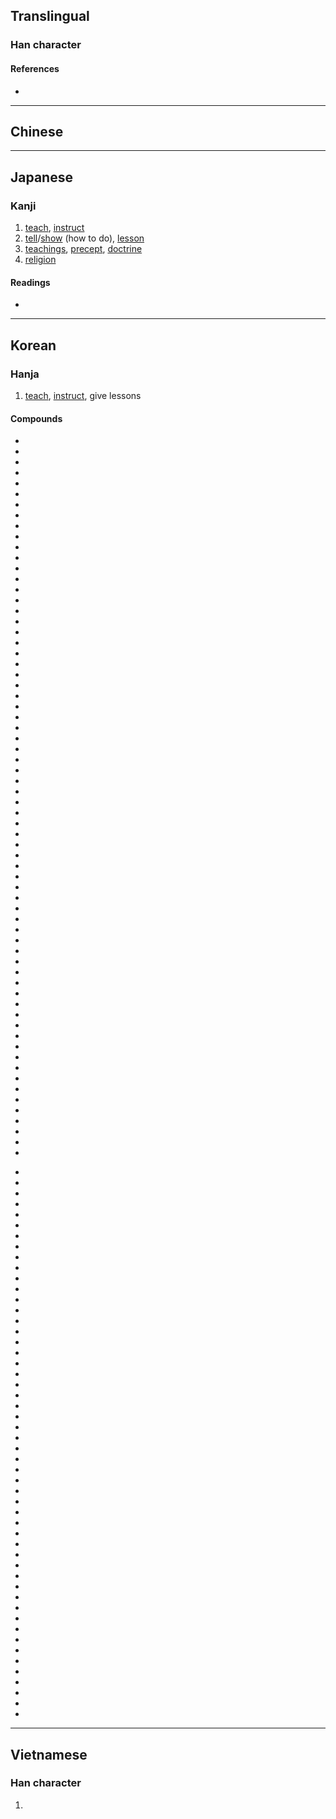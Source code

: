 {{also|教}}
{{character info}}
==Translingual==

===Han character===
{{Han char|rn=66|rad=攴|as=07|sn=11|four=|canj=KDOK|ids=⿰𡥉攵}}

====References====
* {{Han ref|kx=0470.380|dkj=13212|dj=0821.200|hdz=21463.040|uh=654E|ud=25934}}

----

==Chinese==
{{zh-see|教|v}}

----

==Japanese==

===Kanji===
{{ja-kanji|grade=|rs=攴07}}

# [[teach]], [[instruct]]
# [[tell]]/[[show]] (how to do), [[lesson]]
# [[teachings]], [[precept]], [[doctrine]]
# [[religion]]

====Readings====
* {{ja-readings|on=[[きょう]] (kyō), [[こう]] (kō)|kun=[[おしえる]] (oshieru), [[おしえ]] (oshie)}}

----

==Korean==

===Hanja===
{{ko-hanja|hangeul=교|eumhun=가르치다}}

# [[teach]], [[instruct]], give lessons

====Compounds====
{{top2}}
* {{l|ko|敎界|tr=[[교계]], gyogye}}
* {{l|ko|敎系|tr=[[교계]], gyogye}}
* {{l|ko|敎誡|tr=[[교계]], gyogye}}
* {{l|ko|敎階|tr=[[교계]], gyogye}}
* {{l|ko|敎果|tr=[[교과]], gyogwa}}
* {{l|ko|敎科|tr=[[교과]], gyogwa}}
* {{l|ko|敎官|tr=[[교관]], gyogwan}}
* {{l|ko|敎觀|tr=[[교관]], gyogwan}}
* {{l|ko|敎具|tr=[[교구]], gyogu}}
* {{l|ko|敎區|tr=[[교구]], gyogu}}
* {{l|ko|敎勸|tr=[[교권]], gyogwon}}
* {{l|ko|敎權|tr=[[교권]], gyogwon}}
* {{l|ko|敎團|tr=[[교단]], gyodan}}
* {{l|ko|敎壇|tr=[[교단]], gyodan}}
* {{l|ko|敎堂|tr=[[교당]], gyodang}}
* {{l|ko|敎大|tr=[[교대]], gyodae}}
* {{l|ko|敎導|tr=[[교도]], gyodo}}
* {{l|ko|敎徒|tr=[[교도]], gyodo}}
* {{l|ko|敎道|tr=[[교도]], gyodo}}
* {{l|ko|敎練|tr=[[교련]], gyoryeon}}
* {{l|ko|敎令|tr=[[교령]], gyoryeong}}
* {{l|ko|敎領|tr=[[교령]], gyoryeong}}
* {{l|ko|敎理|tr=[[교리]], gyori}}
* {{l|ko|敎務|tr=[[교무]], gyomu}}
* {{l|ko|敎範|tr=[[교범]], gyobeom}}
* {{l|ko|敎法|tr=[[교법]], gyobeop}}
* {{l|ko|敎本|tr=[[교본]], gyobon}}
* {{l|ko|敎婦|tr=[[교부]], gyobu}}
* {{l|ko|敎父|tr=[[교부]], gyobu}}
* {{l|ko|敎司|tr=[[교사]], gyosa}}
* {{l|ko|敎唆|tr=[[교사]], gyosa}}
* {{l|ko|敎士|tr=[[교사]], gyosa}}
* {{l|ko|敎師|tr=[[교사]], gyosa}}
* {{l|ko|敎生|tr=[[교생]], gyosaeng}}
* {{l|ko|敎書|tr=[[교서]], gyoseo}}
* {{l|ko|敎勢|tr=[[교세]], gyose}}
* {{l|ko|敎授|tr=[[교수]], gyosu}}
* {{l|ko|敎習|tr=[[교습]], gyoseup}}
* {{l|ko|敎示|tr=[[교시]], gyosi}}
* {{l|ko|敎室|tr=[[교실]], gyosil}}
* {{l|ko|敎案|tr=[[교안]], gyoan}}
* {{l|ko|敎養|tr=[[교양]], gyoyang}}
* {{l|ko|敎友|tr=[[교우]], gyou}}
* {{l|ko|敎員|tr=[[교원]], gyowon}}
* {{l|ko|敎育|tr=[[교육]], gyoyuk}}
* {{l|ko|敎義|tr=[[교의]], gyoui}}
* {{l|ko|敎人|tr=[[교인]], gyoin}}
* {{l|ko|敎場|tr=[[교장]], gyojang}}
* {{l|ko|敎長|tr=[[교장]], gyojang}}
* {{l|ko|敎材|tr=[[교재]], gyojae}}
* {{l|ko|敎政|tr=[[교정]], gyojeong}}
* {{l|ko|敎正|tr=[[교정]], gyojeong}}
* {{l|ko|敎程|tr=[[교정]], gyojeong}}
* {{l|ko|敎條|tr=[[교조]], gyojo}}
* {{l|ko|敎祖|tr=[[교조]], gyojo}}
* {{l|ko|敎宗|tr=[[교종]], gyojong}}
* {{l|ko|敎主|tr=[[교주]], gyoju}}
* {{l|ko|敎旨|tr=[[교지]], gyoji}}
* {{l|ko|敎職|tr=[[교직]], gyojik}}
* {{l|ko|敎則|tr=[[교칙]], gyochik}}
* {{l|ko|敎卓|tr=[[교탁]], gyotak}}
* {{l|ko|敎派|tr=[[교파]], gyopa}}
* {{l|ko|敎鞭|tr=[[교편]], gyopyeon}}
* {{l|ko|敎化|tr=[[교화]], gyohwa}}
* {{l|ko|敎皇|tr=[[교황]], gyohwang}}
* {{l|ko|敎會|tr=[[교회]], gyohoe}}
* {{l|ko|敎誨|tr=[[교회]], gyohoe}}
* {{l|ko|敎訓|tr=[[교훈]], gyohun}}
{{mid2}}
* {{l|ko|可敎|tr=[[가교]], gagyo}}
* {{l|ko|家敎|tr=[[가교]], gagyo}}
* {{l|ko|가톨릭敎|tr=[[가톨릭교]], gatollik-gyo}}
* {{l|ko|舊敎|tr=[[구교]], gugyo}}
* {{l|ko|國敎|tr=[[국교]], gukgyo}}
* {{l|ko|權敎|tr=[[권교]], gwon-gyo}}
* {{l|ko|基督敎|tr=[[기독교]], gidokgyo}}
* {{l|ko|多神敎|tr=[[다신교]], dasin-gyo}}
* {{l|ko|名敎|tr=[[명교]], myeonggyo}}
* {{l|ko|命敎|tr=[[명교]], myeonggyo}}
* {{l|ko|密敎|tr=[[밀교]], milgyo}}
* {{l|ko|背敎|tr=[[배교]], maegyo}}
* {{l|ko|佛敎|tr=[[불교]], mulgyo}}
* {{l|ko|事敎|tr=[[사교]], sagyo}}
* {{l|ko|司敎|tr=[[사교]], sagyo}}
* {{l|ko|四敎|tr=[[사교]], sagyo}}
* {{l|ko|師敎|tr=[[사교]], sagyo}}
* {{l|ko|邪敎|tr=[[사교]], sagyo}}
* {{l|ko|三敎|tr=[[삼교]], samgyo}}
* {{l|ko|仙敎|tr=[[선교]], seon-gyo}}
* {{l|ko|宣敎|tr=[[선교]], seon-gyo}}
* {{l|ko|禪敎|tr=[[선교]], seon-gyo}}
* {{l|ko|說敎|tr=[[설교]], seolgyo}}
* {{l|ko|巡敎|tr=[[순교]], sun-gyo}}
* {{l|ko|殉敎|tr=[[순교]], sun-gyo}}
* {{l|ko|順敎|tr=[[순교]], sun-gyo}}
* {{l|ko|信敎|tr=[[신교]], sin-gyp}}
* {{l|ko|新敎|tr=[[신교]], sin-gyo}}
* {{l|ko|言敎|tr=[[언교]], eon-gyo}}
* {{l|ko|諺敎|tr=[[언교]], eon-gyo}}
* {{l|ko|嚴敎|tr=[[엄교]], eomgyo}}
* {{l|ko|圓佛敎|tr=[[원불교]], wonbulgyo}}
* {{l|ko|儒敎|tr=[[유교]], yugyo}}
* {{l|ko|유대敎|tr=[[유대교]], yudae-gyo}}
* {{l|ko|이슬람敎|tr=[[이슬람교]], iseullam-gyo}}
* {{l|ko|一神敎|tr=[[일신교]], ilsin-gyo}}
* {{l|ko|傳敎|tr=[[전교]], jeon-gyo}}
* {{l|ko|政敎|tr=[[정교]], jeonggyo}}
* {{l|ko|正敎|tr=[[정교]], jeonggyo}}
* {{l|ko|助敎|tr=[[조교]], jogyo}}
* {{l|ko|조로아스터敎|tr=[[조로아스터교]], joroaseuteo-gyo}}
* {{l|ko|宗敎|tr=[[종교]], jonggyo}}
* {{l|ko|天主敎|tr=[[천주교]], cheonjugyo}}
* {{l|ko|퀘이커敎|tr=[[퀘이커교]], kweikeo-gyo}}
* {{l|ko|크리스트敎|tr=[[크리스트교]], keuriseuteu-gyo}}
* {{l|ko|台敎|tr=[[태교]], taegyo}}
* {{l|ko|胎敎|tr=[[태교]], taegyo}}
* {{l|ko|布敎|tr=[[포교]], pogyo}}
* {{l|ko|弘敎|tr=[[홍교]], honggyo}}
* {{l|ko|紅敎|tr=[[홍교]], honggyo}}
* {{l|ko|回敎|tr=[[회교]], hoegyo}}
* {{l|ko|힌두敎|tr=[[힌두교]], hindu-gyo}}
{{bottom}}

----

==Vietnamese==

===Han character===
{{vi-hantu|[[giáo]]|rs=攴07}}

# {{rfdef|vi|sort=攴07}}